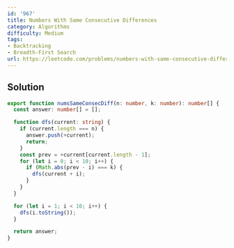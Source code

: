```yaml
---
id: '967'
title: Numbers With Same Consecutive Differences
category: Algorithms
difficulty: Medium
tags:
- Backtracking
- Breadth-First Search
url: https://leetcode.com/problems/numbers-with-same-consecutive-differences
---
```


## Solution

```typescript filename="solution.ts" copy
export function numsSameConsecDiff(n: number, k: number): number[] {
  const answer: number[] = [];

  function dfs(current: string) {
    if (current.length === n) {
      answer.push(+current);
      return;
    }
    const prev = +current[current.length - 1];
    for (let i = 0; i < 10; i++) {
      if (Math.abs(prev - i) === k) {
        dfs(current + i);
      }
    }
  }

  for (let i = 1; i < 10; i++) {
    dfs(i.toString());
  }

  return answer;
}
```


